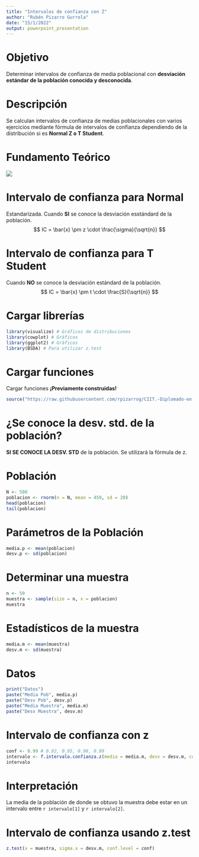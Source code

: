 ---
title: "Intervalos de confianza con Z"
author: "Rubén Pizarro Gurrola"
date: "15/1/2022"
output: powerpoint_presentation
---

# Objetivo

Determinar intervalos de confianza de media poblacional con **desviación estándar de la población conocida y desconocida**.

# Descripción

Se calculan intervalos de confianza de medias poblacionales con varios ejercicios mediante fórmula de intervalos de confianza dependiendo de la distribución si es **Normal Z o T Student**.

# Fundamento Teórico

![](images/decidir%20distribucion%20%20a%20usar.jpg)

# Intervalo de confianza para Normal

Estandarizada. Cuando **SI** se conoce la desviación esstándard de la población. $$
IC = \bar{x} \pm z \cdot \frac{\sigma}{\sqrt{n}}
$$

# Intervalo de confianza para T Student

Cuando **NO** se conoce la desviación estándard de la población. $$
IC = \bar{x} \pm t \cdot \frac{S}{\sqrt{n}}
$$

# Cargar librerías

```{r message=FALSE, warning=FALSE}
library(visualize) # Gráficos de distribuciones
library(cowplot) # Gráficos
library(ggplot2) # Gráficos
library(BSDA) # Para utilizar z.test
```

# Cargar funciones

Cargar funciones **¡Previamente construidas!**

```{r}
source("https://raw.githubusercontent.com/rpizarrog/CIIT.-Diplomado-en-Ciencia-de-los-Datos-e-IoT/main/M%C3%B3dulo%20II/2022/funciones/funciones.para.distribuciones.r")

```

# ¿Se conoce la desv. std. de la población?

**SI SE CONOCE LA DESV. STD** de la población. Se utilizará la fórmula de z.

# Población

```{r}
N <- 500
poblacion <- rnorm(n = N, mean = 450, sd = 20)
head(poblacion)
tail(poblacion)

```

# Parámetros de la Población

```{r}
media.p <- mean(poblacion)
desv.p <- sd(poblacion)

```

# Determinar una muestra

```{r}
n <- 50
muestra <- sample(size = n, x = poblacion)
muestra

```

# Estadísticos de la muestra

```{r}
media.m <- mean(muestra) 
desv.m <- sd(muestra)


```

# Datos

```{r}
print("Datos")
paste("Media Pob", media.p)
paste("Desv Pob", desv.p)
paste("Media Muestra", media.m)
paste("Desv Muestra", desv.m)

```

# Intervalo de confianza con z

```{r}
conf <- 0.99 # 0.92, 0.95, 0.98, 0.99
intervalo <- f.intervalo.confianza.z(media = media.m, desv = desv.m, confianza = conf, n = n)
intervalo

```

# Interpretación

La media de la población de donde se obtuvo la muestra debe estar en un intervalo entre `r intervalo[1]` y `r intervalo[2]`.

# Intervalo de confianza usando z.test

```{r}
z.test(x = muestra, sigma.x = desv.m, conf.level = conf)
```


